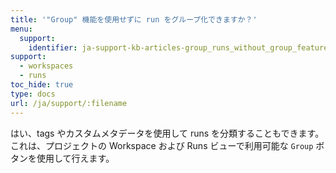 ---
title: '"Group" 機能を使用せずに run をグループ化できますか？'
menu:
  support:
    identifier: ja-support-kb-articles-group_runs_without_group_feature
support:
  - workspaces
  - runs
toc_hide: true
type: docs
url: /ja/support/:filename
---
はい、tags やカスタムメタデータを使用して runs を分類することもできます。これは、プロジェクトの Workspace および Runs ビューで利用可能な `Group` ボタンを使用して行えます。